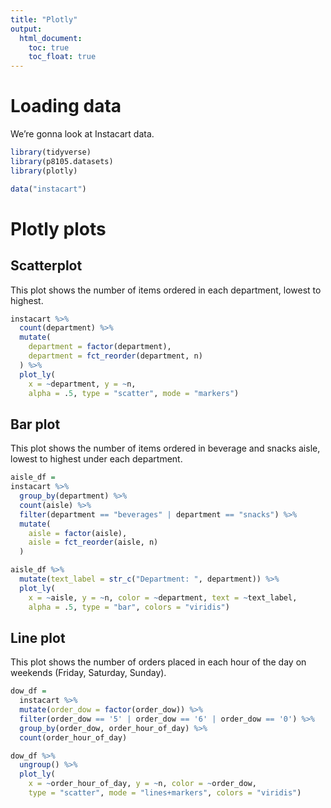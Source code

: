 ```yaml
---
title: "Plotly"
output: 
  html_document:
    toc: true
    toc_float: true
---
```


# Loading data

We're gonna look at Instacart data.

```r
library(tidyverse)
library(p8105.datasets)
library(plotly)

data("instacart")
```


# Plotly plots

## Scatterplot

This plot shows the number of items ordered in each department, lowest to highest.

```r
instacart %>% 
  count(department) %>% 
  mutate(
    department = factor(department),
    department = fct_reorder(department, n)
  ) %>% 
  plot_ly(
    x = ~department, y = ~n,  
    alpha = .5, type = "scatter", mode = "markers")
```

## Bar plot

This plot shows the number of items ordered in beverage and snacks aisle, lowest to highest under each department.

```r
aisle_df =
instacart %>%
  group_by(department) %>% 
  count(aisle) %>% 
  filter(department == "beverages" | department == "snacks") %>% 
  mutate(
    aisle = factor(aisle),
    aisle = fct_reorder(aisle, n)  
  ) 

aisle_df %>% 
  mutate(text_label = str_c("Department: ", department)) %>% 
  plot_ly(
    x = ~aisle, y = ~n, color = ~department, text = ~text_label, 
    alpha = .5, type = "bar", colors = "viridis") 
```

## Line plot

This plot shows the number of orders placed in each hour of the day on weekends (Friday, Saturday, Sunday).

```r
dow_df = 
  instacart %>% 
  mutate(order_dow = factor(order_dow)) %>% 
  filter(order_dow == '5' | order_dow == '6' | order_dow == '0') %>% 
  group_by(order_dow, order_hour_of_day) %>% 
  count(order_hour_of_day) 

dow_df %>% 
  ungroup() %>% 
  plot_ly(
    x = ~order_hour_of_day, y = ~n, color = ~order_dow,
    type = "scatter", mode = "lines+markers", colors = "viridis")
 
```


